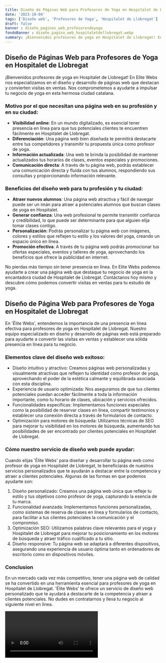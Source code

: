 ```yaml
---
title: Diseño de Páginas Web para Profesores de Yoga en Hospitalet de Llobregat
date: '2023-10-04'
tags: ['Diseño web', 'Profesores de Yoga', 'Hospitalet de Llobregat']
draft: false
banner : diseño_paginas_web_profesoresdeyoga
fondoBanner : diseño_pagina_web_hospitaletdellobregat.webp
summary: ¡Bienvenidos profesores de yoga en Hospitalet de Llobregat! En Elite Webs nos especializamos en el diseño y desarrollo de páginas web que destacan y convierten visitas en ventas. Nos comprometemos a ayudarte a impulsar tu negocio de yoga en esta hermosa ciudad catalana.
---
```


## Diseño de Páginas Web para Profesores de Yoga en Hospitalet de Llobregat

¡Bienvenidos profesores de yoga en Hospitalet de Llobregat! En Elite Webs nos especializamos en el diseño y desarrollo de páginas web que destacan y convierten visitas en ventas. Nos comprometemos a ayudarte a impulsar tu negocio de yoga en esta hermosa ciudad catalana.

### Motivo por el que necesitan una página web en su profesión y en su ciudad:

- **Visibilidad online**: En un mundo digitalizado, es esencial tener presencia en línea para que tus potenciales clientes te encuentren fácilmente en Hospitalet de Llobregat.
- **Diferenciación**: Una página web bien diseñada te permitirá destacarte entre tus competidores y transmitir tu propuesta única como profesor de yoga.
- **Información actualizada**: Una web te brinda la posibilidad de mantener actualizados tus horarios de clases, eventos especiales y promociones.
- **Comunicación directa**: A través de tu página web, podrás establecer una comunicación directa y fluida con tus alumnos, respondiendo sus consultas y proporcionando información relevante.

### Beneficios del diseño web para tu profesión y tu ciudad:

- **Atraer nuevos alumnos**: Una página web atractiva y fácil de navegar puede ser un imán para atraer a potenciales alumnos que buscan clases de yoga en Hospitalet.
- **Generar confianza**: Una web profesional te permite transmitir confianza y credibilidad, lo que puede ser determinante para que alguien elija tomar clases contigo.
- **Personalización**: Podrás personalizar tu página web con imágenes, colores y estilos que reflejen tu estilo y los valores del yoga, creando un espacio único en línea.
- **Promoción efectiva**: A través de tu página web podrás promocionar tus ofertas especiales, eventos y talleres de yoga, aprovechando los beneficios que ofrece la publicidad en internet.

No pierdas más tiempo sin tener presencia en línea. En Elite Webs podemos ayudarte a crear una página web que destaque tu negocio de yoga en la encantadora ciudad de Hospitalet de Llobregat. Contáctanos hoy mismo y descubre cómo podemos convertir visitas en ventas para tu estudio de yoga.

<GifSeo />

<Cta />

## Diseño de Página Web para Profesores de Yoga en Hospitalet de Llobregat

En 'Élite Webs', entendemos la importancia de una presencia en línea efectiva para profesores de yoga en Hospitalet de Llobregat. Nuestro equipo especializado en diseño y desarrollo de páginas web está preparado para ayudarte a convertir las visitas en ventas y establecer una sólida presencia en línea para tu negocio. 

### Elementos clave del diseño web exitoso:
- Diseño intuitivo y atractivo: Creamos páginas web personalizadas y visualmente atractivas que reflejen tu identidad como profesor de yoga, aprovechando el poder de la estética calmante y equilibrada asociada con esta disciplina.
- Experiencia de usuario optimizada: Nos aseguramos de que tus clientes potenciales puedan acceder fácilmente a toda la información importante, como tu horario de clases, ubicación y servicios ofrecidos.
- Funcionalidades específicas: Implementamos funciones especiales como la posibilidad de reservar clases en línea, compartir testimonios y establecer una conexión directa a través de formularios de contacto.
- Optimización para motores de búsqueda: Utilizamos técnicas de SEO para mejorar tu visibilidad en los motores de búsqueda, aumentando tus posibilidades de ser encontrado por clientes potenciales en Hospitalet de Llobregat.

### Cómo nuestro servicio de diseño web puede ayudar:
Cuando elijas 'Élite Webs' para diseñar y desarrollar tu página web como profesor de yoga en Hospitalet de Llobregat, te beneficiarás de nuestros servicios personalizados que te ayudarán a destacar entre la competencia y atraer a clientes potenciales. Algunas de las formas en que podemos ayudarte son:

1. Diseño personalizado: Creamos una página web única que refleje tu estilo y tus objetivos como profesor de yoga, capturando la esencia de tu marca.
2. Funcionalidad avanzada: Implementamos funciones personalizadas, como sistemas de reserva de clases en línea y formularios de contacto, para facilitar a tus clientes potenciales la comunicación y el compromiso.
3. Optimización SEO: Utilizamos palabras clave relevantes para el yoga y Hospitalet de Llobregat para mejorar tu posicionamiento en los motores de búsqueda y atraer tráfico cualificado a tu sitio.
4. Diseño responsive: Tu página web se adaptará a diferentes dispositivos, asegurando una experiencia de usuario óptima tanto en ordenadores de escritorio como en dispositivos móviles.

### Conclusion
En un mercado cada vez más competitivo, tener una página web de calidad se ha convertido en una herramienta esencial para profesores de yoga en Hospitalet de Llobregat. 'Élite Webs' te ofrece un servicio de diseño web personalizado que te ayudará a destacarte de la competencia y atraer a clientes potenciales. No dudes en contratarnos y lleva tu negocio al siguiente nivel en línea.

<Video />

<CtaBot job='Profesores de Yoga' city='Hospitalet de Llobregat'/>

<Gmaps query='Hospitalet de Llobregat+españa+maps' />